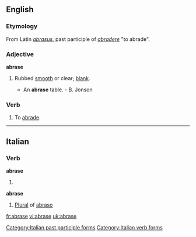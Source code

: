 ==English==

===Etymology===
From Latin ''[[abrasus]]'', past participle of ''[[abradere]]'' "to abrade".

===Adjective===
'''abrase'''

# {{obsolete}} Rubbed [[smooth]] or clear; [[blank]].
#* An '''abrase''' table. - B. Jonson

===Verb===
{{en-verb|abras|ing}}

# {{obsolete}} To [[abrade]].

----

==Italian==

===Verb===
'''abrase'''

# {{form of|[[third-person|Third-person]] [[singular]] [[past historic]]|[[abradere#Italian|abradere]]|lang=Italian}}

'''abrase''' {{f}}

# [[plural|Plural]] of [[abraso]]

[[Category:Italian past participle forms]]
[[Category:Italian verb forms]]

[[fr:abrase]]
[[vi:abrase]]
[[uk:abrase]]
